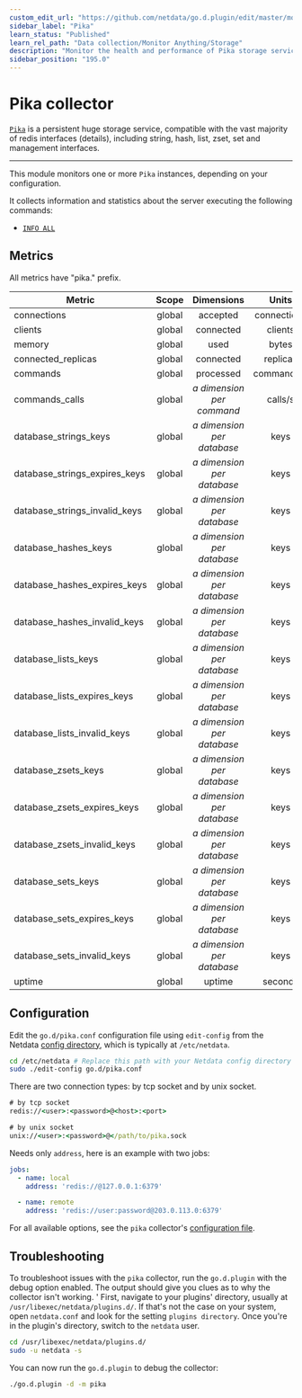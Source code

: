 ```yaml
---
custom_edit_url: "https://github.com/netdata/go.d.plugin/edit/master/modules/pika/README.md"
sidebar_label: "Pika"
learn_status: "Published"
learn_rel_path: "Data collection/Monitor Anything/Storage"
description: "Monitor the health and performance of Pika storage services with zero configuration, per-second metric granularity, and interactive visualizations."
sidebar_position: "195.0"
---
```



# Pika collector

[`Pika`](https://github.com/Qihoo360/pika#introduction%E4%B8%AD%E6%96%87) is a persistent huge storage service,
compatible with the vast majority of redis interfaces (details), including string, hash, list, zset, set and management
interfaces.

---

This module monitors one or more `Pika` instances, depending on your configuration.

It collects information and statistics about the server executing the following commands:

- [`INFO ALL`](https://github.com/Qihoo360/pika/wiki/pika-info%E4%BF%A1%E6%81%AF%E8%AF%B4%E6%98%8E)

## Metrics

All metrics have "pika." prefix.

| Metric                        | Scope  |           Dimensions            |    Units    |
|-------------------------------|:------:|:-------------------------------:|:-----------:|
| connections                   | global |            accepted             | connections |
| clients                       | global |            connected            |   clients   |
| memory                        | global |              used               |    bytes    |
| connected_replicas            | global |            connected            |  replicas   |
| commands                      | global |            processed            | commands/s  |
| commands_calls                | global | <i>a dimension per command</i>  |   calls/s   |
| database_strings_keys         | global | <i>a dimension per database</i> |    keys     |
| database_strings_expires_keys | global | <i>a dimension per database</i> |    keys     |
| database_strings_invalid_keys | global | <i>a dimension per database</i> |    keys     |
| database_hashes_keys          | global | <i>a dimension per database</i> |    keys     |
| database_hashes_expires_keys  | global | <i>a dimension per database</i> |    keys     |
| database_hashes_invalid_keys  | global | <i>a dimension per database</i> |    keys     |
| database_lists_keys           | global | <i>a dimension per database</i> |    keys     |
| database_lists_expires_keys   | global | <i>a dimension per database</i> |    keys     |
| database_lists_invalid_keys   | global | <i>a dimension per database</i> |    keys     |
| database_zsets_keys           | global | <i>a dimension per database</i> |    keys     |
| database_zsets_expires_keys   | global | <i>a dimension per database</i> |    keys     |
| database_zsets_invalid_keys   | global | <i>a dimension per database</i> |    keys     |
| database_sets_keys            | global | <i>a dimension per database</i> |    keys     |
| database_sets_expires_keys    | global | <i>a dimension per database</i> |    keys     |
| database_sets_invalid_keys    | global | <i>a dimension per database</i> |    keys     |
| uptime                        | global |             uptime              |   seconds   |

## Configuration

Edit the `go.d/pika.conf` configuration file using `edit-config` from the
Netdata [config directory](/docs/getting-started/manage-and-configure/configuration), which is typically at `/etc/netdata`.

```bash
cd /etc/netdata # Replace this path with your Netdata config directory
sudo ./edit-config go.d/pika.conf
```

There are two connection types: by tcp socket and by unix socket.

```cmd
# by tcp socket
redis://<user>:<password>@<host>:<port>

# by unix socket
unix://<user>:<password>@</path/to/pika.sock
```

Needs only `address`, here is an example with two jobs:

```yaml
jobs:
  - name: local
    address: 'redis://@127.0.0.1:6379'

  - name: remote
    address: 'redis://user:password@203.0.113.0:6379'
```

For all available options, see the `pika`
collector's [configuration file](https://github.com/netdata/go.d.plugin/blob/master/config/go.d/pika.conf).

## Troubleshooting

To troubleshoot issues with the `pika` collector, run the `go.d.plugin` with the debug option enabled. The output should
give you clues as to why the collector isn't working.
'
First, navigate to your plugins' directory, usually at `/usr/libexec/netdata/plugins.d/`. If that's not the case on your
system, open `netdata.conf` and look for the setting `plugins directory`. Once you're in the plugin's directory, switch
to the `netdata` user.

```bash
cd /usr/libexec/netdata/plugins.d/
sudo -u netdata -s
```

You can now run the `go.d.plugin` to debug the collector:

```bash
./go.d.plugin -d -m pika
```
